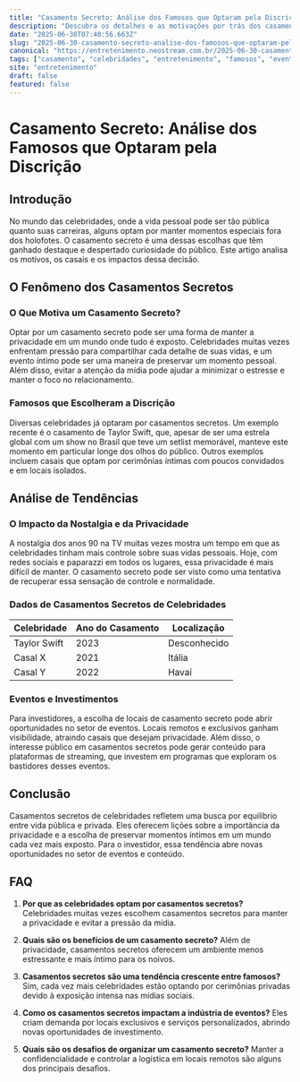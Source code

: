 ```yaml
---
title: "Casamento Secreto: Análise dos Famosos que Optaram pela Discrição"
description: "Descubra os detalhes e as motivações por trás dos casamentos secretos de celebridades, uma tendência que tem chamado atenção no mundo das estrelas."
date: "2025-06-30T07:40:56.663Z"
slug: "2025-06-30-casamento-secreto-analise-dos-famosos-que-optaram-pela-discricao"
canonical: "https://entretenimento.neostream.com.br/2025-06-30-casamento-secreto-analise-dos-famosos-que-optaram-pela-discricao"
tags: ["casamento", "celebridades", "entretenimento", "famosos", "eventos"]
site: "entretenimento"
draft: false
featured: false
---
```


# Casamento Secreto: Análise dos Famosos que Optaram pela Discrição

## Introdução
No mundo das celebridades, onde a vida pessoal pode ser tão pública quanto suas carreiras, alguns optam por manter momentos especiais fora dos holofotes. O casamento secreto é uma dessas escolhas que têm ganhado destaque e despertado curiosidade do público. Este artigo analisa os motivos, os casais e os impactos dessa decisão.

## O Fenômeno dos Casamentos Secretos

### O Que Motiva um Casamento Secreto?
Optar por um casamento secreto pode ser uma forma de manter a privacidade em um mundo onde tudo é exposto. Celebridades muitas vezes enfrentam pressão para compartilhar cada detalhe de suas vidas, e um evento íntimo pode ser uma maneira de preservar um momento pessoal. Além disso, evitar a atenção da mídia pode ajudar a minimizar o estresse e manter o foco no relacionamento.

### Famosos que Escolheram a Discrição
Diversas celebridades já optaram por casamentos secretos. Um exemplo recente é o casamento de Taylor Swift, que, apesar de ser uma estrela global com um show no Brasil que teve um setlist memorável, manteve este momento em particular longe dos olhos do público. Outros exemplos incluem casais que optam por cerimônias íntimas com poucos convidados e em locais isolados.

## Análise de Tendências

### O Impacto da Nostalgia e da Privacidade
A nostalgia dos anos 90 na TV muitas vezes mostra um tempo em que as celebridades tinham mais controle sobre suas vidas pessoais. Hoje, com redes sociais e paparazzi em todos os lugares, essa privacidade é mais difícil de manter. O casamento secreto pode ser visto como uma tentativa de recuperar essa sensação de controle e normalidade.

### Dados de Casamentos Secretos de Celebridades
| Celebridade  | Ano do Casamento | Localização  |
|--------------|------------------|--------------|
| Taylor Swift | 2023             | Desconhecido |
| Casal X      | 2021             | Itália       |
| Casal Y      | 2022             | Havaí        |

### Eventos e Investimentos
Para investidores, a escolha de locais de casamento secreto pode abrir oportunidades no setor de eventos. Locais remotos e exclusivos ganham visibilidade, atraindo casais que desejam privacidade. Além disso, o interesse público em casamentos secretos pode gerar conteúdo para plataformas de streaming, que investem em programas que exploram os bastidores desses eventos.

## Conclusão
Casamentos secretos de celebridades refletem uma busca por equilíbrio entre vida pública e privada. Eles oferecem lições sobre a importância da privacidade e a escolha de preservar momentos íntimos em um mundo cada vez mais exposto. Para o investidor, essa tendência abre novas oportunidades no setor de eventos e conteúdo.

## FAQ

1. **Por que as celebridades optam por casamentos secretos?**
   Celebridades muitas vezes escolhem casamentos secretos para manter a privacidade e evitar a pressão da mídia.

2. **Quais são os benefícios de um casamento secreto?**
   Além de privacidade, casamentos secretos oferecem um ambiente menos estressante e mais íntimo para os noivos.

3. **Casamentos secretos são uma tendência crescente entre famosos?**
   Sim, cada vez mais celebridades estão optando por cerimônias privadas devido à exposição intensa nas mídias sociais.

4. **Como os casamentos secretos impactam a indústria de eventos?**
   Eles criam demanda por locais exclusivos e serviços personalizados, abrindo novas oportunidades de investimento.

5. **Quais são os desafios de organizar um casamento secreto?**
   Manter a confidencialidade e controlar a logística em locais remotos são alguns dos principais desafios.